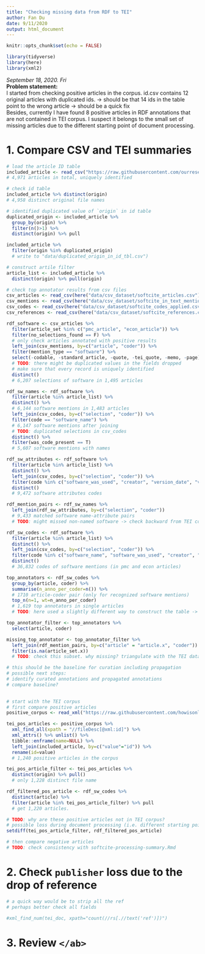 ```yaml
---
title: "Checking missing data from RDF to TEI"
author: Fan Du
date: 9/11/2020
output: html_document
---
```


```r
knitr::opts_chunk$set(echo = FALSE)

library(tidyverse)
library(here)
library(xml2)
```

_September 18, 2020. Fri_  
**Problem statement:**  
I started from checking positive articles in the corpus. id.csv contains 12 original articles with duplicated ids. -> should be that 14 ids in the table point to the wrong article -> should be a quick fix  
Besides, currently I have found 8 positive articles in RDF annotations that are not contained in TEI corpus. I suspect it belongs to the small set of missing articles due to the different starting point of document processing.  

# 1. Compare CSV and TEI summaries

```r
# load the article ID table
included_article <- read_csv("https://raw.githubusercontent.com/ourresearch/software-mentions/master/resources/dataset/software/corpus/ids.csv")
# 4,971 articles in total, uniquely identified

# check id table
included_article %>% distinct(origin)
# 4,958 distinct original file names

# identified duplicated value of `origin` in id table
duplicated_origin <- included_article %>% 
  group_by(origin) %>% 
  filter(n()>1) %>% 
  distinct(origin) %>% pull
```

```r
included_article %>% 
  filter(origin %in% duplicated_origin) 
  # write to "data/duplicated_origin_in_id_tbl.csv")
```

```r
# construct artile filter
article_list <- included_article %>% 
  distinct(origin) %>% pull(origin)
```

```r
# check top annotator results from csv files
csv_articles <- read_csv(here("data/csv_dataset/softcite_articles.csv"))
csv_mentions <- read_csv(here("data/csv_dataset/softcite_in_text_mentions.csv"))
csv_codes <- read_csv(here("data/csv_dataset/softcite_codes_applied.csv"))
csv_references <- read_csv(here("data/csv_dataset/softcite_references.csv")) 

rdf_software <- csv_articles %>% 
  filter(article_set %in% c("pmc_article", "econ_article")) %>% 
  filter(no_selections_found == F) %>% 
  # only check articles annotated with positive results
  left_join(csv_mentions, by=c("article", "coder")) %>% 
  filter(mention_type == "software") %>% 
  select(-codable, -standard_article, -quote, -tei_quote, -memo, -page) %>% 
  # TODO: there might be duplicated values in the fields dropped
  # make sure that every record is uniquely identified
  distinct()
  # 6,207 selections of software in 1,495 articles

rdf_sw_names <- rdf_software %>% 
  filter(article %in% article_list) %>% 
  distinct() %>% 
  # 6,144 software mentions in 1,483 articles
  left_join(csv_codes, by=c("selection", "coder")) %>% 
  filter(code == "software_name") %>% 
  # 6,147 software mentions after joining
  # TODO: duplicated selections in csv_codes
  distinct() %>% 
  filter(was_code_present == T)
  # 5,607 software mentions with names

rdf_sw_attributes <- rdf_software %>% 
  filter(article %in% article_list) %>% 
  distinct() %>% 
  left_join(csv_codes, by=c("selection", "coder")) %>% 
  filter(code %in% c("software_was_used", "creator", "version_date", "version_number", "url") & was_code_present == T) %>% 
  distinct()
  # 9,472 software attributes codes

rdf_mention_pairs <- rdf_sw_names %>% 
  left_join(rdf_sw_attributes, by=c("selection", "coder")) 
  # 9,433 matched software name-attribute pairs
  # TODO: might missed non-named software -> check backward from TEI corpus

rdf_sw_codes <- rdf_software %>% 
  filter(article %in% article_list) %>% 
  distinct() %>% 
  left_join(csv_codes, by=c("selection", "coder")) %>% 
  filter(code %in% c("software_name", "software_was_used", "creator", "version_number", "version_date", "url")) %>% 
  distinct() 
  # 36,832 codes of software mentions (in pmc and econ articles)

top_annotators <- rdf_sw_codes %>% 
  group_by(article, coder) %>% 
  summarise(n_anno_per_coder=n()) %>% 
  # 1710 article-coder pair (only for recognized software mentions)
  top_n(n=1, wt=n_anno_per_coder)
  # 1,619 top annotators in single articles
  # TODO: here used a slightly different way to construct the table -> check software-processing-summary.Rmd for consistency

top_annotator_filter <- top_annotators %>% 
  select(article, coder) 

missing_top_annotator <- top_annotator_filter %>% 
  left_join(rdf_mention_pairs, by=c("article" = "article.x", "coder")) %>% 
  filter(is.na(article_set.x))
  # TODO: check this subset. why missing? triangulate with the TEI data too

# this should be the baseline for curation including propagation
# possible next steps:
# identify curated annotations and propagated annotations 
# compare baseline?
 
```

```r
# start with the TEI corpus
# first compare positive articles
positive_corpus <- read_xml("https://raw.githubusercontent.com/howisonlab/softcite-dataset/master/data/corpus/softcite_corpus.tei.xml") %>% xml_ns_strip()

tei_pos_articles <- positive_corpus %>% 
  xml_find_all(xpath = "//fileDesc[@xml:id]") %>% 
  xml_attrs() %>% unlist() %>% 
  tibble::enframe(name=NULL) %>% 
  left_join(included_article, by=c("value"="id")) %>% 
  rename(id=value)
  # 1,240 positive articles in the corpus

tei_pos_article_filter <- tei_pos_articles %>% 
  distinct(origin) %>% pull()
  # only 1,228 distinct file name

rdf_filtered_pos_article <- rdf_sw_codes %>% 
  distinct(article) %>%  
  filter(article %in% tei_pos_article_filter) %>% pull
  # get 1,220 articles. 

# TODO: why are these positive articles not in TEI corpus?
# possible loss during document processing (i.e. different starting point)
setdiff(tei_pos_article_filter, rdf_filtered_pos_article)
```

```r
# then compare negative articles
# TODO: check consistency with softcite-processing-summary.Rmd

```

# 2. Check `publisher` loss due to the drop of reference

```r
# a quick way would be to strip all the ref
# perhaps better check all fields

#xml_find_num(tei_doc, xpath="count(//rs[.//text('ref')])")
```


# 3. Review `</ab>`
